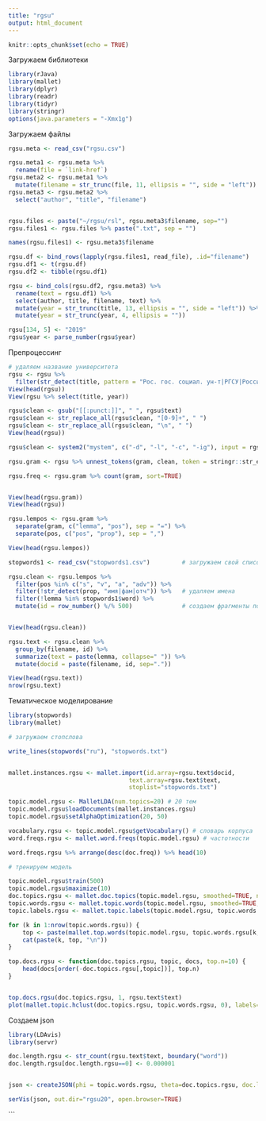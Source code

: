 ---
title: "rgsu"
output: html_document
---

```{r setup, include=FALSE}
knitr::opts_chunk$set(echo = TRUE)
```

Загружаем библиотеки

```{r}
library(rJava)
library(mallet)
library(dplyr)
library(readr)
library(tidyr)
library(stringr)
options(java.parameters = "-Xmx1g")
```

Загружаем файлы

```{r}

rgsu.meta <- read_csv("rgsu.csv")

rgsu.meta1 <- rgsu.meta %>%
  rename(file = `link-href`)
rgsu.meta2 <- rgsu.meta1 %>% 
  mutate(filename = str_trunc(file, 11, ellipsis = "", side = "left"))
rgsu.meta3 <- rgsu.meta2 %>%
  select("author", "title", "filename")


rgsu.files <- paste("~/rgsu/rsl", rgsu.meta3$filename, sep="")
rgsu.files1 <- rgsu.files %>% paste(".txt", sep = "")

names(rgsu.files1) <- rgsu.meta3$filename

rgsu.df <- bind_rows(lapply(rgsu.files1, read_file), .id="filename")
rgsu.df1 <- t(rgsu.df)
rgsu.df2 <- tibble(rgsu.df1)

rgsu <- bind_cols(rgsu.df2, rgsu.meta3) %>%
  rename(text = rgsu.df1) %>%
  select(author, title, filename, text) %>%
  mutate(year = str_trunc(title, 13, ellipsis = "", side = "left")) %>%
  mutate(year = str_trunc(year, 4, ellipsis = ""))

rgsu[134, 5] <- "2019"
rgsu$year <- parse_number(rgsu$year)
```

Препроцессинг

```{r}

# удаляем название университета
rgsu <- rgsu %>%
  filter(str_detect(title, pattern = "Рос. гос. социал. ун-т|РГСУ|Российский государственный социальный"))
View(head(rgsu))
View(rgsu %>% select(title, year))

rgsu$clean <- gsub("[[:punct:]]", " ", rgsu$text)
rgsu$clean <- str_replace_all(rgsu$clean, "[0-9]+", " ")
rgsu$clean <- str_replace_all(rgsu$clean, "\n", " ")
View(head(rgsu))

rgsu$clean <- system2("mystem", c("-d", "-l", "-c", "-ig"), input = rgsu$clean, stdout = TRUE)

rgsu.gram <- rgsu %>% unnest_tokens(gram, clean, token = stringr::str_extract_all, pattern="\\w+=[A-Z]+,*(имя|фам|отч)*")

rgsu.freq <- rgsu.gram %>% count(gram, sort=TRUE)


View(head(rgsu.gram))
View(head(rgsu))

rgsu.lempos <- rgsu.gram %>%
  separate(gram, c("lemma", "pos"), sep = "=") %>%
  separate(pos, c("pos", "prop"), sep = ",")

View(head(rgsu.lempos))

stopwords1 <- read_csv("stopwords1.csv")         # загружаем свой список стоп-слов

rgsu.clean <- rgsu.lempos %>% 
  filter(pos %in% c("s", "v", "a", "adv")) %>%
  filter(!str_detect(prop, "имя|фам|отч")) %>%   # удаляем имена
  filter(!lemma %in% stopwords1$word) %>%
  mutate(id = row_number() %/% 500)              # создаем фрагменты по 500 слов


View(head(rgsu.clean))

rgsu.text <- rgsu.clean %>%
  group_by(filename, id) %>%
  summarize(text = paste(lemma, collapse=" ")) %>%
  mutate(docid = paste(filename, id, sep="."))

View(head(rgsu.text))
nrow(rgsu.text)

```

Тематическое моделирование

```{r}
library(stopwords)
library(mallet)

# загружаем стопслова

write_lines(stopwords("ru"), "stopwords.txt")


mallet.instances.rgsu <- mallet.import(id.array=rgsu.text$docid,
                                  text.array=rgsu.text$text,
                                  stoplist="stopwords.txt")

topic.model.rgsu <- MalletLDA(num.topics=20) # 20 тем
topic.model.rgsu$loadDocuments(mallet.instances.rgsu) 
topic.model.rgsu$setAlphaOptimization(20, 50) 

vocabulary.rgsu <- topic.model.rgsu$getVocabulary() # словарь корпуса
word.freqs.rgsu <- mallet.word.freqs(topic.model.rgsu) # частотности

word.freqs.rgsu %>% arrange(desc(doc.freq)) %>% head(10)

# тренируем модель 

topic.model.rgsu$train(500)
topic.model.rgsu$maximize(10)
doc.topics.rgsu <- mallet.doc.topics(topic.model.rgsu, smoothed=TRUE, normalized=TRUE)
topic.words.rgsu <- mallet.topic.words(topic.model.rgsu, smoothed=TRUE, normalized=TRUE)
topic.labels.rgsu <- mallet.topic.labels(topic.model.rgsu, topic.words.rgsu, 5)

for (k in 1:nrow(topic.words.rgsu)) {
    top <- paste(mallet.top.words(topic.model.rgsu, topic.words.rgsu[k,], 30)$words,collapse=" ")
    cat(paste(k, top, "\n"))
}

top.docs.rgsu <- function(doc.topics.rgsu, topic, docs, top.n=10) {
    head(docs[order(-doc.topics.rgsu[,topic])], top.n)
}


top.docs.rgsu(doc.topics.rgsu, 1, rgsu.text$text)
plot(mallet.topic.hclust(doc.topics.rgsu, topic.words.rgsu, 0), labels=topic.labels.rgsu)
```

Создаем json

```{r}
library(LDAvis)
library(servr)

doc.length.rgsu <- str_count(rgsu.text$text, boundary("word"))
doc.length.rgsu[doc.length.rgsu==0] <- 0.000001


json <- createJSON(phi = topic.words.rgsu, theta=doc.topics.rgsu, doc.length=doc.length.rgsu, vocab=vocabulary.rgsu, term.frequency=word.freqs.rgsu$term.freq)

serVis(json, out.dir="rgsu20", open.browser=TRUE)
```
```